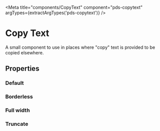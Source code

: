 


<Meta title="components/CopyText" component="pds-copytext" argTypes={extractArgTypes('pds-copytext')} />

# Copy Text

A small component to use in places where "copy" text is provided to be copied elsewhere.

## Properties

<ArgsTable of="pds-copytext" />

### Default

<Story story={stories.Default} />

<Canvas>
  <pds-copytext value="Copy this text"></pds-copytext>
</Canvas>

### Borderless

<Story story={stories.Borderless} />

<Canvas>
  <pds-copytext value="Copy that text" border="false"></pds-copytext>
</Canvas>

### Full width

<Story story={stories.FullWidth} />

<Canvas>
  <pds-copytext value="Copy all of this text" full-width="true"></pds-copytext>
</Canvas>

### Truncate

<Story story={stories.Truncate} />

<Canvas>
  <div style={{ width: '350px' }}>
    <pds-copytext value="Copy all of this really long text that should be truncated in the UI, but will still be copied to the clipboard." truncate="true"></pds-copytext>
  </div>
</Canvas>
